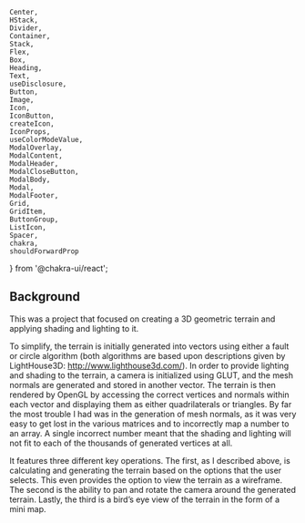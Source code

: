     Center,
    HStack,
    Divider,
    Container,
    Stack,
    Flex,
    Box,
    Heading,
    Text,
    useDisclosure,
    Button,
    Image,
    Icon,
    IconButton,
    createIcon,
    IconProps,
    useColorModeValue,
    ModalOverlay,
    ModalContent,
    ModalHeader,
    ModalCloseButton,
    ModalBody,
    Modal,
    ModalFooter,
    Grid,
    GridItem,
    ButtonGroup,
    ListIcon,
    Spacer,
    chakra,
    shouldForwardProp
} from '@chakra-ui/react';


## Background
This was a project that focused on creating a 3D geometric terrain and applying shading and lighting to it.

To simplify, the terrain is initially generated into vectors using either a fault or circle algorithm (both algorithms are based upon descriptions given by LightHouse3D: http://www.lighthouse3d.com/). In order to provide lighting and shading to the terrain, a camera is initialized using GLUT, and the mesh normals are generated and stored in another vector. The terrain is then rendered by OpenGL by accessing the correct vertices and normals within each vector and displaying them as either quadrilaterals or triangles. By far the most trouble I had was in the generation of mesh normals, as it was very easy to get lost in the various matrices and to incorrectly map a number to an array. A single incorrect number meant that the shading and lighting will not fit to each of the thousands of generated vertices at all. 

It features three different key operations. The first, as I described above, is calculating and generating the terrain based on the options that the user selects. This even provides the option to view the terrain as a wireframe. The second is the ability to pan and rotate the camera around the generated terrain. Lastly, the third is a bird’s eye view of the terrain in the form of a mini map.
